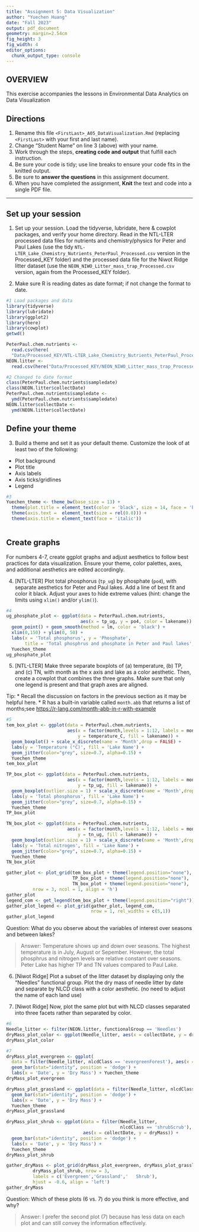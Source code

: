 ```yaml
---
title: "Assignment 5: Data Visualization"
author: "Yuechen Huang"
date: "Fall 2023"
output: pdf_document
geometry: margin=2.54cm
fig_height: 3
fig_width: 4
editor_options: 
  chunk_output_type: console
---
```


## OVERVIEW

This exercise accompanies the lessons in Environmental Data Analytics on Data Visualization 

## Directions
1.  Rename this file `<FirstLast>_A05_DataVisualization.Rmd` (replacing `<FirstLast>` with your first and last name).
2. Change "Student Name" on line 3 (above) with your name.
3. Work through the steps, **creating code and output** that fulfill each instruction.
4. Be sure your code is tidy; use line breaks to ensure your code fits in the knitted output.
5. Be sure to **answer the questions** in this assignment document.
6. When you have completed the assignment, **Knit** the text and code into a single PDF file.

---

## Set up your session 

1. Set up your session. Load the tidyverse, lubridate, here & cowplot packages, and verify your home directory. Read in the NTL-LTER processed data files for nutrients and chemistry/physics for Peter and Paul Lakes (use the tidy `NTL-LTER_Lake_Chemistry_Nutrients_PeterPaul_Processed.csv` version in the Processed_KEY folder) and the processed data file for the Niwot Ridge litter dataset (use the `NEON_NIWO_Litter_mass_trap_Processed.csv` version, again from the Processed_KEY folder). 

2. Make sure R is reading dates as date format; if not change the format to date.

```r
#1 Load packages and data
library(tidyverse)
library(lubridate)
library(ggplot2)
library(here)
library(cowplot)
getwd()

PeterPaul.chem.nutrients <- 
  read.csv(here(
  "Data/Processed_KEY/NTL-LTER_Lake_Chemistry_Nutrients_PeterPaul_Processed.csv"), stringsAsFactors = TRUE)
NEON.litter <- 
  read.csv(here("Data/Processed_KEY/NEON_NIWO_Litter_mass_trap_Processed.csv"), stringsAsFactors = TRUE)

#2 Changed to date format
class(PeterPaul.chem.nutrients$sampledate)
class(NEON.litter$collectDate)
PeterPaul.chem.nutrients$sampledate <- 
  ymd(PeterPaul.chem.nutrients$sampledate)
NEON.litter$collectDate <- 
  ymd(NEON.litter$collectDate)
```
## Define your theme
3. Build a theme and set it as your default theme. Customize the look of at least two of the following: 
 * Plot background
 * Plot title
 * Axis labels
 * Axis ticks/gridlines
 * Legend

```r
#3
Yuechen_theme <- theme_bw(base_size = 13) + 
  theme(plot.title = element_text(color = 'black', size = 14, face = 'bold')) +
  theme(axis.text =  element_text(size = rel(0.8))) + 
  theme(axis.title = element_text(face = 'italic'))
  
```

## Create graphs
For numbers 4-7, create ggplot graphs and adjust aesthetics to follow best practices for data visualization. Ensure your theme, color palettes, axes, and additional aesthetics are edited accordingly.

4. [NTL-LTER] Plot total phosphorus (`tp_ug`) by phosphate (`po4`), with separate aesthetics for Peter and Paul lakes. Add a line of best fit and color it black. Adjust your axes to hide extreme values (hint: change the limits using `xlim()` and/or `ylim()`).

```r
#4 
ug_phosphate_plot <- ggplot(data = PeterPaul.chem.nutrients, 
                            aes(x = tp_ug, y = po4, color = lakename)) +
  geom_point() + geom_smooth(method = lm, color = 'black') +
  xlim(0,150) + ylim(0, 50) + 
  labs(x = 'Total phosphorus', y = 'Phosphate', 
       title = 'Total phosphrus and phosphate in Peter and Paul lakes', color = 'Lake Name') +
  Yuechen_theme
ug_phosphate_plot
```


5. [NTL-LTER] Make three separate boxplots of (a) temperature, (b) TP, and (c) TN, with month as the x axis and lake as a color aesthetic. Then, create a cowplot that combines the three graphs. Make sure that only one legend is present and that graph axes are aligned. 

Tip:
* Recall the discussion on factors in the previous section as it may be helpful here. 
* R has a built-in variable called `month.abb` that returns a list of months;see <https://r-lang.com/month-abb-in-r-with-example>

```r
#5 
tem_box_plot <- ggplot(data = PeterPaul.chem.nutrients, 
                       aes(x = factor(month,levels = 1:12, labels = month.abb),
                           y = temperature_C, fill = lakename)) + 
  geom_boxplot() + scale_x_discrete(name = 'Month',drop = FALSE) + 
  labs(y = 'Temperature (°C)', fill = 'Lake Name') + 
  geom_jitter(color="grey", size=0.7, alpha=0.15) +
  Yuechen_theme
tem_box_plot

TP_box_plot <- ggplot(data = PeterPaul.chem.nutrients, 
                       aes(x = factor(month,levels = 1:12, labels = month.abb),
                           y = tp_ug, fill = lakename)) + 
  geom_boxplot(outlier.size = 1) + scale_x_discrete(name = 'Month',drop = FALSE) + 
  labs(y = 'Total phosphorus', fill = 'Lake Name') + 
  geom_jitter(color="grey", size=0.7, alpha=0.15) +
  Yuechen_theme 
TP_box_plot

TN_box_plot <- ggplot(data = PeterPaul.chem.nutrients, 
                       aes(x = factor(month,levels = 1:12, labels = month.abb),
                           y = tn_ug, fill = lakename)) + 
  geom_boxplot(outlier.size = 1) + scale_x_discrete(name = 'Month',drop = FALSE) + 
  labs(y = 'Total nitrogen', fill = 'Lake Name') + 
  geom_jitter(color="grey", size=0.7, alpha=0.15) +
  Yuechen_theme 
TN_box_plot

gather_plot <- plot_grid(tem_box_plot + theme(legend.position="none"),
                         TP_box_plot + theme(legend.position="none"),
                         TN_box_plot + theme(legend.position="none"), 
          nrow = 3, ncol = 1, align = 'h') 
gather_plot
legend_com <- get_legend(tem_box_plot + theme(legend.position="right"))
gather_plot_legend <- plot_grid(gather_plot, legend_com, 
                                nrow = 1, rel_widths = c(5,1))
gather_plot_legend
```

Question: What do you observe about the variables of interest over seasons and between lakes? 

> Answer: Temperature shows up and down over seasons. The highest temperature is in July, August or Sepember. However, the total phosphrus and nitrogen levels are relative constant over seasons. Peter Lake has higher TP and TN values compared to Paul Lake.

6. [Niwot Ridge] Plot a subset of the litter dataset by displaying only the "Needles" functional group. Plot the dry mass of needle litter by date and separate by NLCD class with a color aesthetic. (no need to adjust the name of each land use)

7. [Niwot Ridge] Now, plot the same plot but with NLCD classes separated into three facets rather than separated by color. 

```r
#6
Needle_litter <- filter(NEON.litter, functionalGroup == 'Needles')
dryMass_plot_color <- ggplot(Needle_litter, aes(x = collectDate, y = dryMass, fill = nlcdClass)) + geom_bar(stat="identity", position = 'dodge') + labs(x = 'Date', y = 'Dry Mass') + scale_fill_discrete(name = 'Landuse Class', labels = c('Evergreen Forest', 'Grassland Herbaceous', 'Shrub Scrub')) + Yuechen_theme
dryMass_plot_color

#7
dryMass_plot_evergreen <- ggplot(
  data = filter(Needle_litter, nlcdClass == 'evergreenForest'), aes(x = collectDate, y = dryMass)) + 
  geom_bar(stat="identity", position = 'dodge') + 
  labs(x = 'Date', y = 'Dry Mass') + Yuechen_theme
dryMass_plot_evergreen

dryMass_plot_grassland <- ggplot(data = filter(Needle_litter, nlcdClass == 'grasslandHerbaceous'), aes(x = collectDate, y = dryMass)) +
  geom_bar(stat="identity", position = 'dodge') + 
  labs(x = 'Date', y = 'Dry Mass') + 
  Yuechen_theme
dryMass_plot_grassland

dryMass_plot_shrub <- ggplot(data = filter(Needle_litter, 
                                           nlcdClass == 'shrubScrub'), 
                             aes(x = collectDate, y = dryMass)) +
  geom_bar(stat="identity", position = 'dodge') + 
  labs(x = 'Date', y = 'Dry Mass') + 
  Yuechen_theme
dryMass_plot_shrub

gather_dryMass <- plot_grid(dryMass_plot_evergreen, dryMass_plot_grassland, 
          dryMass_plot_shrub, nrow = 3, 
          labels = c('Evergreen','Grassland','   Shrub'), 
          hjust = -0.6, align = 'left')
gather_dryMass
```
Question: Which of these plots (6 vs. 7) do you think is more effective, and why? 

> Answer: I prefer the second plot (7) because has less data on each plot 
and can still convey the information effectively.  